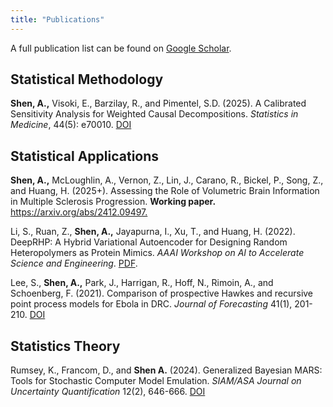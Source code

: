 ```yaml
---
title: "Publications"
---
```


A full publication list can be found on [Google Scholar](<https://scholar.google.com/citations?user=5GYeqKgAAAAJ&hl=en>).

## Statistical Methodology

**Shen, A.,** Visoki, E., Barzilay, R., and Pimentel, S.D. (2025). A Calibrated Sensitivity Analysis for Weighted Causal Decompositions. *Statistics in Medicine*, 44(5): e70010. [DOI](https://doi.org/10.1002/sim.70010)

## Statistical Applications

**Shen, A.,** McLoughlin, A., Vernon, Z., Lin, J., Carano, R., Bickel, P., Song, Z., and Huang, H. (2025+). Assessing the Role of Volumetric Brain Information in Multiple Sclerosis Progression. **Working paper.** [https://arxiv.org/abs/2412.09497.](https://arxiv.org/abs/2412.09497)

Li, S., Ruan, Z., **Shen, A.,** Jayapurna, I., Xu, T., and Huang, H. (2022). DeepRHP: A Hybrid Variational Autoencoder for Designing Random Heteropolymers as Protein Mimics. *AAAI Workshop on AI to Accelerate Science and Engineering*. [PDF](https://ai-2-ase.github.io/papers/25%5CSubmission%5CdeepRHP_camera_ready.pdf).

Lee, S., **Shen, A.,** Park, J., Harrigan, R., Hoff, N., Rimoin, A., and Schoenberg, F. (2021). Comparison of prospective Hawkes and recursive point process models for Ebola in DRC. *Journal of Forecasting* 41(1), 201-210. [DOI](https://onlinelibrary.wiley.com/doi/abs/10.1002/for.2803)

## Statistics Theory

Rumsey, K., Francom, D., and **Shen A.** (2024). Generalized Bayesian MARS: Tools for Stochastic Computer Model Emulation. *SIAM/ASA Journal on Uncertainty Quantification* 12(2), 646-666. [DOI](https://epubs.siam.org/doi/10.1137/23M1577122)

